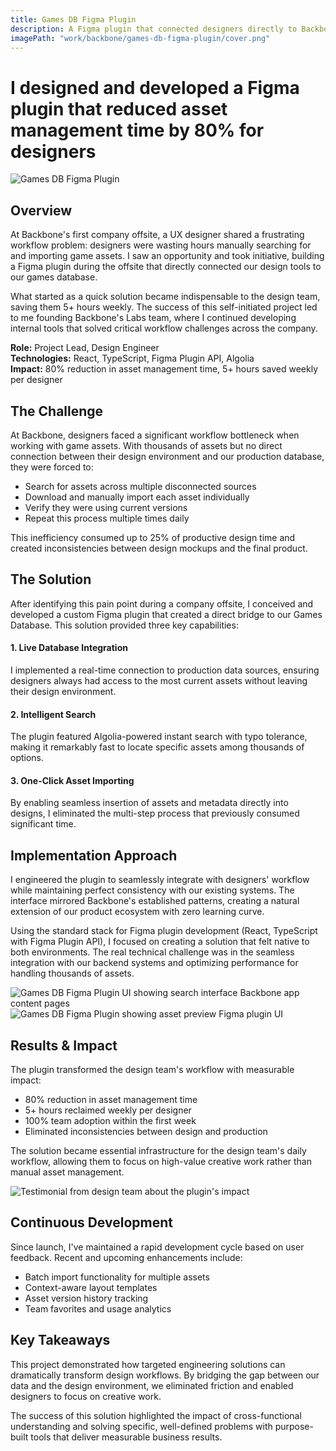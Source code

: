 ```yaml
---
title: Games DB Figma Plugin
description: A Figma plugin that connected designers directly to Backbone's game assets database.
imagePath: "work/backbone/games-db-figma-plugin/cover.png"
---
```



# I designed and developed a Figma plugin that reduced asset management time by 80% for designers

<Image
    src={coverImg}
    alt="Games DB Figma Plugin"
    width={1600}
    height={900}
    className="rounded-sm shrink-0 bg-muted border shadow"
/>

## Overview

At Backbone's first company offsite, a UX designer shared a frustrating workflow problem: designers were wasting hours manually searching for and importing game assets. I saw an opportunity and took initiative, building a Figma plugin during the offsite that directly connected our design tools to our games database.

What started as a quick solution became indispensable to the design team, saving them 5+ hours weekly. The success of this self-initiated project led to me founding Backbone's Labs team, where I continued developing internal tools that solved critical workflow challenges across the company.

**Role:** Project Lead, Design Engineer<br/>
**Technologies:** React, TypeScript, Figma Plugin API, Algolia<br/>
**Impact:** 80% reduction in asset management time, 5+ hours saved weekly per designer

## The Challenge

At Backbone, designers faced a significant workflow bottleneck when working with game assets. With thousands of assets but no direct connection between their design environment and our production database, they were forced to:

- Search for assets across multiple disconnected sources
- Download and manually import each asset individually
- Verify they were using current versions
- Repeat this process multiple times daily

This inefficiency consumed up to 25% of productive design time and created inconsistencies between design mockups and the final product.

<WorkflowDiagram/>

## The Solution

After identifying this pain point during a company offsite, I conceived and developed a custom Figma plugin that created a direct bridge to our Games Database. This solution provided three key capabilities:

#### 1. Live Database Integration

I implemented a real-time connection to production data sources, ensuring designers always had access to the most current assets without leaving their design environment.

#### 2. Intelligent Search

The plugin featured Algolia-powered instant search with typo tolerance, making it remarkably fast to locate specific assets among thousands of options.

#### 3. One-Click Asset Importing

By enabling seamless insertion of assets and metadata directly into designs, I eliminated the multi-step process that previously consumed significant time.

## Implementation Approach

I engineered the plugin to seamlessly integrate with designers' workflow while maintaining perfect consistency with our existing systems. The interface mirrored Backbone's established patterns, creating a natural extension of our product ecosystem with zero learning curve.

Using the standard stack for Figma plugin development (React, TypeScript with Figma Plugin API), I focused on creating a solution that felt native to both environments. The real technical challenge was in the seamless integration with our backend systems and optimizing performance for handling thousands of assets.

<div className="grid grid-cols-2 gap-4">
    <div className="flex flex-col items-center justify-center gap-2">
        <Image
            src={appCloseupImg}
            alt="Games DB Figma Plugin UI showing search interface"
            width={1600}
            height={900}
            className="rounded-sm shrink-0 bg-muted border shadow !m-0"
        />
        <span className="font-mono text-xs">Backbone app content pages</span>
    </div>
    <div className="flex flex-col items-center justify-center gap-2">
        <Image
            src={pluginCloseupImg}
            alt="Games DB Figma Plugin showing asset preview"
            width={1600}
            height={900}
            className="rounded-sm shrink-0 bg-muted border shadow !m-0"
        />
        <span className="font-mono text-xs">Figma plugin UI</span>
    </div>
</div>

## Results & Impact

The plugin transformed the design team's workflow with measurable impact:

- 80% reduction in asset management time
- 5+ hours reclaimed weekly per designer
- 100% team adoption within the first week
- Eliminated inconsistencies between design and production

The solution became essential infrastructure for the design team's daily workflow, allowing them to focus on high-value creative work rather than manual asset management.

<Image
    src={feedbackImg}
    alt="Testimonial from design team about the plugin's impact"
    width={1600}
    height={900}
    className="rounded-sm shrink-0 bg-muted border shadow"
/>

## Continuous Development

Since launch, I've maintained a rapid development cycle based on user feedback. Recent and upcoming enhancements include:

- Batch import functionality for multiple assets
- Context-aware layout templates
- Asset version history tracking
- Team favorites and usage analytics

## Key Takeaways

This project demonstrated how targeted engineering solutions can dramatically transform design workflows. By bridging the gap between our data and the design environment, we eliminated friction and enabled designers to focus on creative work.

The success of this solution highlighted the impact of cross-functional understanding and solving specific, well-defined problems with purpose-built tools that deliver measurable business results.
